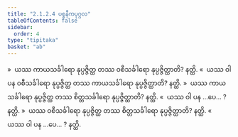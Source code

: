 ```yaml
---
title: "2.1.2.4 ပစ္စနီကပုဂ္ဂလ"
tableOfContents: false
sidebar:
  order: 4
type: "tipitaka"
basket: "ab"
---
```



<DynamicBreadcrumb />

<Division number="34">

<Paragraph number="189">
»  ယဿ ကာယသင်္ခါရော နုပ္ပဇ္ဇိတ္ထ တဿ ဝစီသင်္ခါရော နုပ္ပဇ္ဇိတ္ထာတိ? နတ္ထိ.
</Paragraph>

<Paragraph number="190">
«  ယဿ ဝါ ပန ဝစီသင်္ခါရော နုပ္ပဇ္ဇိတ္ထ တဿ ကာယသင်္ခါရော နုပ္ပဇ္ဇိတ္ထာတိ? နတ္ထိ.
</Paragraph>

<Paragraph number="191">
»  ယဿ ကာယသင်္ခါရော နုပ္ပဇ္ဇိတ္ထ တဿ စိတ္တသင်္ခါရော နုပ္ပဇ္ဇိတ္ထာတိ? နတ္ထိ.
</Paragraph>

<Paragraph number="192">
«  ယဿ ဝါ ပန …ပေ… ? နတ္ထိ.
</Paragraph>

</Division>
<Division number="35">

<Paragraph number="193">
»  ယဿ ဝစီသင်္ခါရော နုပ္ပဇ္ဇိတ္ထ တဿ စိတ္တသင်္ခါရော နုပ္ပဇ္ဇိတ္ထာတိ? နတ္ထိ.
</Paragraph>

<Paragraph number="194">
«  ယဿ ဝါ ပန …ပေ… ? နတ္ထိ.
</Paragraph>
</Division>